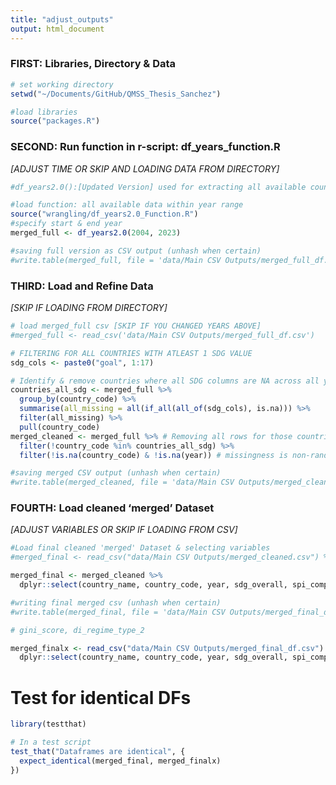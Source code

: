 ```yaml
---
title: "adjust_outputs"
output: html_document
---
```


### FIRST: Libraries, Directory & Data 

```r
# set working directory 
setwd("~/Documents/GitHub/QMSS_Thesis_Sanchez")

#load libraries 
source("packages.R")
```

### SECOND: Run function in r-script: df_years_function.R   
*[ADJUST TIME OR SKIP AND LOADING DATA FROM DIRECTORY]*

```r
#df_years2.0():[Updated Version] used for extracting all available country data (based on country_codes) from specified range of years

#load function: all available data within year range 
source("wrangling/df_years2.0_Function.R")
#specify start & end year
merged_full <- df_years2.0(2004, 2023) 

#saving full version as CSV output (unhash when certain)
#write.table(merged_full, file = 'data/Main CSV Outputs/merged_full_df.csv', row.names=F, sep = ",")
```

### THIRD: Load and Refine Data   
*[SKIP IF LOADING FROM DIRECTORY]*
```r
# load merged_full csv [SKIP IF YOU CHANGED YEARS ABOVE]
#merged_full <- read_csv('data/Main CSV Outputs/merged_full_df.csv')

# FILTERING FOR ALL COUNTRIES WITH ATLEAST 1 SDG VALUE 
sdg_cols <- paste0("goal", 1:17)

# Identify & remove countries where all SDG columns are NA across all years
countries_all_sdg <- merged_full %>%
  group_by(country_code) %>%
  summarise(all_missing = all(if_all(all_of(sdg_cols), is.na))) %>%
  filter(all_missing) %>%
  pull(country_code)
merged_cleaned <- merged_full %>% # Removing all rows for those countries
  filter(!country_code %in% countries_all_sdg) %>% 
  filter(!is.na(country_code) & !is.na(year)) # missingness is non-random (only 1 country missing all 20 years)

#saving merged CSV output (unhash when certain)
#write.table(merged_cleaned, file = 'data/Main CSV Outputs/merged_cleaned.csv', row.names=F, sep = ",")
```

### FOURTH: Load cleaned 'merged' Dataset  
*[ADJUST VARIABLES OR SKIP IF LOADING FROM CSV]*
```r
#Load final cleaned 'merged' Dataset & selecting variables 
#merged_final <- read_csv("data/Main CSV Outputs/merged_cleaned.csv") %>% 

merged_final <- merged_cleaned %>%
  dplyr::select(country_name, country_code, year, sdg_overall, spi_comp, sci_overall, di_score, regime_type_2, regime_type_4, regch_event, aut_ep, dem_ep, elect_dem, lib_dem, part_dem, delib_dem, egal_dem, academ_free, income_level, income_level_lab, gdp_pc, log_gdppc, population, log_pop, p1_use, p2_services, p3_products, p4_sources, p5_infra, goal1, goal2, goal3, goal4, goal5, goal6, goal7, goal8, goal9, goal10, goal11, goal12, goal13, goal14, goal15, goal16, goal17)

#writing final merged csv (unhash when certain)
#write.table(merged_final, file = 'data/Main CSV Outputs/merged_final_df.csv', row.names=F, sep = ",")

# gini_score, di_regime_type_2
```

```r
merged_finalx <- read_csv("data/Main CSV Outputs/merged_final_df.csv") %>%
  dplyr::select(country_name, country_code, year, sdg_overall, spi_comp, sci_overall, di_score, regime_type_2, regime_type_4, regch_event, aut_ep, dem_ep, elect_dem, lib_dem, part_dem, delib_dem, egal_dem, academ_free, income_level, income_level_lab, gdp_pc, log_gdppc, population, log_pop, p1_use, p2_services, p3_products, p4_sources, p5_infra, goal1, goal2, goal3, goal4, goal5, goal6, goal7, goal8, goal9, goal10, goal11, goal12, goal13, goal14, goal15, goal16, goal17)
```

# Test for identical DFs
```r
library(testthat)

# In a test script
test_that("Dataframes are identical", {
  expect_identical(merged_final, merged_finalx)
})
```

